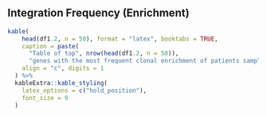 \newpage
## Integration Frequency (Enrichment)

```r
kable(
    head(df1.2, n = 50), format = "latex", booktabs = TRUE, 
    caption = paste(
      "Table of top", nrow(head(df1.2, n = 50)), 
      "genes with the most frequent clonal enrichment of patients samples.."), 
    align = "c", digits = 1
  ) %>%
  kableExtra::kable_styling(
    latex_options = c("hold_position"),
    font_size = 9
  )
```
